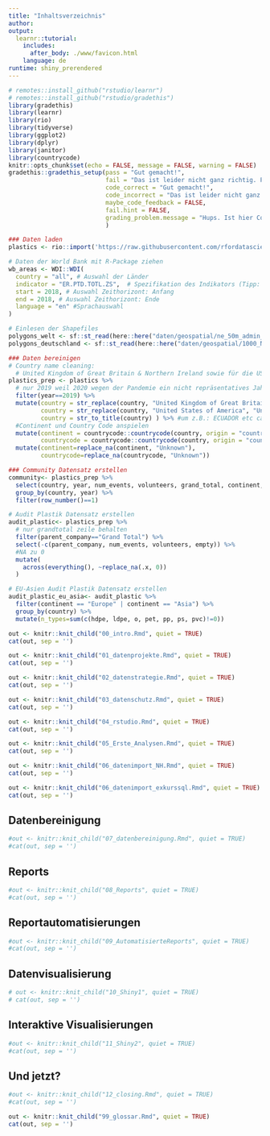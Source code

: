 ```yaml
---
title: "Inhaltsverzeichnis"
author:
output: 
  learnr::tutorial:
    includes:
      after_body: ./www/favicon.html
    language: de
runtime: shiny_prerendered
---
```


```r
# remotes::install_github("rstudio/learnr")
# remotes::install_github("rstudio/gradethis")
library(gradethis)
library(learnr)
library(rio)
library(tidyverse)
library(ggplot2)
library(dplyr)
library(janitor)
library(countrycode)
knitr::opts_chunk$set(echo = FALSE, message = FALSE, warning = FALSE)
gradethis::gradethis_setup(pass = "Gut gemacht!", 
                           fail = "Das ist leider nicht ganz richtig. Probiert es nochmal!",
                           code_correct = "Gut gemacht!", 
                           code_incorrect = "Das ist leider nicht ganz richtig. Probiert es nochmal!",
                           maybe_code_feedback = FALSE,
                           fail.hint = FALSE,
                           grading_problem.message = "Hups. Ist hier Code zur Überprüfung? Wenn ja, dann liegt der Fehler bei uns. Schickt Nina bitte einen Screenshot mit der Übung und Eurer Lösung."
                           )
``` 

```r
### Daten laden
plastics <- rio::import('https://raw.githubusercontent.com/rfordatascience/tidytuesday/master/data/2021/2021-01-26/plastics.csv')

# Daten der World Bank mit R-Package ziehen
wb_areas <- WDI::WDI(
  country = "all", # Auswahl der Länder
  indicator = "ER.PTD.TOTL.ZS",  # Spezifikation des Indikators (Tipp: siehe Link in der Datenbank)
  start = 2018, # Auswahl Zeithorizont: Anfang
  end = 2018, # Auswahl Zeithorizont: Ende
  language = "en" #Sprachauswahl
) 

# Einlesen der Shapefiles
polygons_welt <- sf::st_read(here::here("daten/geospatial/ne_50m_admin_0_countries.shp"))
polygons_deutschland <- sf::st_read(here::here("daten/geospatial/1000_NUTS1.shp"))

### Daten bereinigen
# Country name cleaning: 
  # United Kingdom of Great Britain & Northern Ireland sowie für die USA
plastics_prep <- plastics %>%
  # nur 2019 weil 2020 wegen der Pandemie ein nicht repräsentatives Jahr ist
  filter(year==2019) %>%
  mutate(country = str_replace(country, "United Kingdom of Great Britain & Northern Ireland", "United Kingdom"),
         country = str_replace(country, "United States of America", "United States"),
         country = str_to_title(country) ) %>% #um z.B.: ECUADOR etc case ändern
  #Continent und Country Code anspielen
  mutate(continent = countrycode::countrycode(country, origin = "country.name", destination = "continent"),
         countrycode = countrycode::countrycode(country, origin = "country.name", destination = "iso3c")) %>%
  mutate(continent=replace_na(continent, "Unknown"),
         countrycode=replace_na(countrycode, "Unknown"))

### Community Datensatz erstellen
community<- plastics_prep %>%
  select(country, year, num_events, volunteers, grand_total, continent, countrycode) %>%
  group_by(country, year) %>%
  filter(row_number()==1)

# Audit Plastik Datensatz erstellen
audit_plastic<- plastics_prep %>%
  # nur grandtotal zeile behalten
  filter(parent_company=="Grand Total") %>%
  select(-c(parent_company, num_events, volunteers, empty)) %>%
  #NA zu 0
  mutate(
    across(everything(), ~replace_na(.x, 0))
  )

# EU-Asien Audit Plastik Datensatz erstellen
audit_plastic_eu_asia<- audit_plastic %>%
  filter(continent == "Europe" | continent == "Asia") %>%
  group_by(country) %>%
  mutate(n_types=sum(c(hdpe, ldpe, o, pet, pp, ps, pvc)!=0))
```

```r
out <- knitr::knit_child("00_intro.Rmd", quiet = TRUE)
cat(out, sep = '')
```

```r
out <- knitr::knit_child("01_datenprojekte.Rmd", quiet = TRUE)
cat(out, sep = '')
```

```r
out <- knitr::knit_child("02_datenstrategie.Rmd", quiet = TRUE)
cat(out, sep = '')
```

```r
out <- knitr::knit_child("03_datenschutz.Rmd", quiet = TRUE)
cat(out, sep = '')
```

```r
out <- knitr::knit_child("04_rstudio.Rmd", quiet = TRUE)
cat(out, sep = '')
```

```r
out <- knitr::knit_child("05_Erste_Analysen.Rmd", quiet = TRUE)
cat(out, sep = '')
```

```r
out <- knitr::knit_child("06_datenimport_NH.Rmd", quiet = TRUE) 
cat(out, sep = '')
```

```r
out <- knitr::knit_child("06_datenimport_exkurssql.Rmd", quiet = TRUE) 
cat(out, sep = '')
```

## Datenbereinigung
```r
#out <- knitr::knit_child("07_datenbereinigung.Rmd", quiet = TRUE)
#cat(out, sep = '')
```

## Reports
```r
#out <- knitr::knit_child("08_Reports", quiet = TRUE)
#cat(out, sep = '')
```

## Reportautomatisierungen
```r
#out <- knitr::knit_child("09_AutomatisierteReports", quiet = TRUE)
#cat(out, sep = '')
```

## Datenvisualisierung
```r
# out <- knitr::knit_child("10_Shiny1", quiet = TRUE)
# cat(out, sep = '')
```

## Interaktive Visualisierungen
```r
#out <- knitr::knit_child("11_Shiny2", quiet = TRUE)
#cat(out, sep = '')
```

## Und jetzt?
```r
#out <- knitr::knit_child("12_closing.Rmd", quiet = TRUE)
#cat(out, sep = '')
```

```r
out <- knitr::knit_child("99_glossar.Rmd", quiet = TRUE)
cat(out, sep = '')
```
